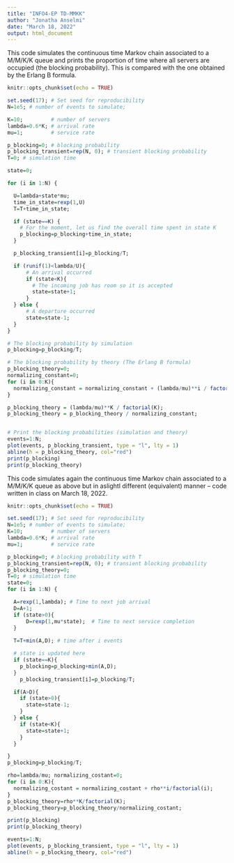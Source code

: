 ```yaml
---
title: "INFO4-EP TD-MMKK"
author: "Jonatha Anselmi"
date: "March 18, 2022"
output: html_document
---
```



This code simulates the continuous time Markov chain associated to a M/M/K/K queue and prints the proportion of time where all servers are occupied (the blocking probability). This is compared with the one obtained by the Erlang B formula.


```r
knitr::opts_chunk$set(echo = TRUE)

set.seed(17); # Set seed for reproducibility
N=1e5; # number of events to simulate;

K=10;         # number of servers
lambda=0.6*K; # arrival rate
mu=1;         # service rate

p_blocking=0; # blocking probability
p_blocking_transient=rep(N, 0); # transient blocking probability
T=0; # simulation time

state=0;

for (i in 1:N) {

  U=lambda+state*mu;
  time_in_state=rexp(1,U)
  T=T+time_in_state;

  if (state==K) {
    # For the moment, let us find the overall time spent in state K
    p_blocking=p_blocking+time_in_state;
  }

  p_blocking_transient[i]=p_blocking/T;

  if (runif(1)<lambda/U){
      # An arrival occurred
      if (state<K){
        # The incoming job has room so it is accepted
        state=state+1;
      }
  } else {
      # A departure occurred
      state=state-1;    
  }
}

# The blocking probability by simulation
p_blocking=p_blocking/T;

# The blocking probability by theory (The Erlang B formula)
p_blocking_theory=0; 
normalizing_constant=0;
for (i in 0:K){
  normalizing_constant = normalizing_constant + (lambda/mu)**i / factorial(i);
}

p_blocking_theory = (lambda/mu)**K / factorial(K);
p_blocking_theory = p_blocking_theory / normalizing_constant;


# Print the blocking probabilities (simulation and theory)
events=1:N;
plot(events, p_blocking_transient, type = "l", lty = 1)
abline(h = p_blocking_theory, col="red")
print(p_blocking)
print(p_blocking_theory)

```


This code simulates again the continuous time Markov chain associated to a M/M/K/K queue as above but in aslightl different (equivalent) manner -- code written in class on March 18, 2022.


```r
knitr::opts_chunk$set(echo = TRUE)

set.seed(17); # Set seed for reproducibility
N=1e5; # number of events to simulate;
K=10;         # number of servers
lambda=0.6*K; # arrival rate
mu=1;         # service rate

p_blocking=0; # blocking probability with T
p_blocking_transient=rep(N, 0); # transient blocking probability
p_blocking_theory=0;
T=0; # simulation time
state=0;
for (i in 1:N) {

  A=rexp(1,lambda); # Time to next job arrival
  D=A+1;
  if (state>0){
      D=rexp(1,mu*state);  # Time to next service completion
  }
  
  T=T+min(A,D); # time after i events

  # state is updated here
  if (state==K){
    p_blocking=p_blocking+min(A,D);
  }
    p_blocking_transient[i]=p_blocking/T;

  if(A>D){
    if (state>0){
      state=state-1;
    }
  } else {
    if (state<K){
      state=state+1;
    }
  }

}
p_blocking=p_blocking/T;

rho=lambda/mu; normalizing_costant=0;
for (i in 0:K){
  normalizing_costant = normalizing_costant + rho**i/factorial(i);
}
p_blocking_theory=rho**K/factorial(K);
p_blocking_theory=p_blocking_theory/normalizing_costant;

print(p_blocking)
print(p_blocking_theory)

events=1:N;
plot(events, p_blocking_transient, type = "l", lty = 1)
abline(h = p_blocking_theory, col="red")

```
